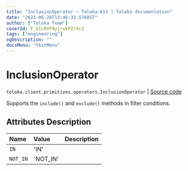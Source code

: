 ```yaml
---
title: "InclusionOperator — Toloka-Kit | Toloka documentation"
date: "2023-06-20T13:46:33.576857"
author: ["Toloka Team"]
coverId: F_bIcOYF9yjrxkPZrXc3
tags: ["engineering"]
ogDescription: ""
docsMenu: "tkitMenu"
---
```


# InclusionOperator

`toloka.client.primitives.operators.InclusionOperator` | [Source code](https://github.com/Toloka/toloka-kit/blob/v1.2.0/src/client/primitives/operators.py#L53)

Supports the `include()` and `exclude()` methods in filter conditions.

## Attributes Description

| Name | Value | Description |
| :------| :-----------| :----------| 
`IN`|'IN'|
`NOT_IN`|'NOT_IN'|